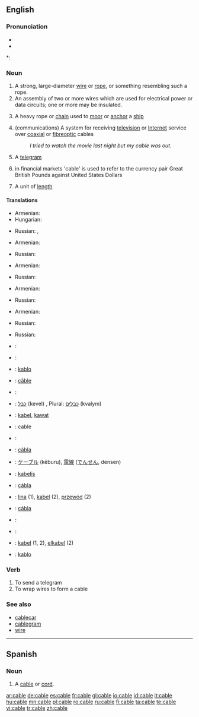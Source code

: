 {{also|câble}}
==English==
{{wikipedia}}

===Pronunciation===
* {{IPA|/keɪbl/}}
* {{audio|en-us-cable.ogg|Audio (US)}}

*: {{rhymes|eɪbəl}}

===Noun===
{{en-noun}}

# A strong, large-diameter [[wire]] or [[rope]], or something resembling such a rope.
# An assembly of two or more wires which are used for electrical power or data circuits; one or more may be insulated.
# {{nautical}} A heavy rope or [[chain]] used to [[moor]] or [[anchor]] a [[ship]]
# (communications) A system for receiving [[television]] or [[Internet]] service over [[coaxial]] or [[fibreoptic]] cables
#: ''I tried to watch the movie last night but my cable was out.''
# A [[telegram]]
# {{finance}} in financial markets 'cable' is used to refer to the currency pair Great British Pounds against United States Dollars
# {{nautical}} A unit of [[length]]

====Translations====
{{trans-top|large wire, rope}}
* Armenian: {{t-|hy|ճոպան|tr=č̣opan|sc=Armn}}
* Hungarian: {{t+|hu|kábel}}
{{trans-mid}}
* Russian: {{t|ru|трос|m|sc=Cyrl|tr=tros}}, {{t|ru|канат|m|sc=Cyrl|tr=kanát}}
{{trans-bottom}}

{{trans-top|assembly of wires for electricity}}
* Armenian: {{t-|hy|մալուխ|tr=malux|sc=Armn}}
{{trans-mid}}
* Russian: {{t|ru|кабель|m|sc=Cyrl|tr=káb'el'}}
{{trans-bottom}}

{{trans-top|heavy rope or chain for mooring}}
* Armenian: {{t-|hy|ճոպան|tr=č̣opan|sc=Armn}}
{{trans-mid}}
* Russian: {{t|ru|канат|m|sc=Cyrl|tr=kanát}}
{{trans-bottom}}

{{trans-top|communications system with coaxial or fiber optic}}
* Armenian: {{t-|hy|կաբելային|tr=kabelayin|sc=Armn}}
{{trans-mid}}
* Russian: {{t|ru|кабель|m|sc=Cyrl|tr=káb'el'}}
{{trans-bottom}}

{{trans-top|telegram}}
* Armenian: {{t-|hy|հեռագիր|tr=heṙagir|sc=Armn}}
{{trans-mid}}
* Russian: {{t|ru|телеграмма|f|sc=Cyrl|tr=t'el'egrámma}}
{{trans-bottom}}

{{trans-top|currency pair}}
{{trans-mid}}
{{trans-bottom}}

{{trans-top|nautical length}}
{{trans-mid}}
* Russian: {{t|ru|кабельтов|m|sc=Cyrl|tr=káb'el'tov}}
{{trans-bottom}}

{{checktrans-top}}
* {{ttbc|Czech}}: {{t-|cs|kabel|m}}
* {{ttbc|Dutch}}: {{t+|nl|kabel|m}}
* {{ttbc|Esperanto}}: [[kablo]]
* {{ttbc|French}}: [[câble]] {{m}}
* {{ttbc|German}}: {{t+|de|Kabel|n}}
* {{ttbc|Hebrew}}: [[כבל]] (kevel) {{m}}, Plural: [[כבלים]] (kvalym) {{m}}
* {{ttbc|Indonesian}}: [[kabel]], [[kawat]]
* {{ttbc|Interlingua}}: cable
* {{ttbc|Italian}}: {{t+|it|cavo|m}}
* {{ttbc|Irish}}: [[cábla]]
{{checktrans-mid}}
* {{ttbc|Japanese}}: [[ケーブル]] (kēburu), [[電線]] ([[でんせん]], densen)
* {{ttbc|Latvian}}: [[kabelis]] {{m}}
* {{ttbc|Manx}}: [[cábla]]
* {{ttbc|Polish}}: [[lina]] {{f}} (1), [[kabel]] {{m}} (2), [[przewód]] {{m}} (2)
* {{ttbc|Scottish Gaelic}}: [[cábla]]
* {{ttbc|Slovak}}: {{t-|sk|kábel|m}}
* {{ttbc|Spanish}}: {{t+|es|cable}}
* {{ttbc|Swedish}}: [[kabel]] (1, 2), [[elkabel]] (2)
* {{ttbc|Turkish}}: [[kablo]]
{{checktrans-bottom}}

===Verb===
{{en-verb|cabl|es}}

# To send a telegram
# To wrap wires to form a cable

===See also===
* [[cablecar]]
* [[cablegram]]
* [[wire]]

----

==Spanish==

===Noun===
{{es-noun-m}}

# A [[cable#English|cable]] or [[cord]].

[[ar:cable]]
[[de:cable]]
[[es:cable]]
[[fr:cable]]
[[gl:cable]]
[[io:cable]]
[[id:cable]]
[[it:cable]]
[[hu:cable]]
[[mn:cable]]
[[pl:cable]]
[[ro:cable]]
[[ru:cable]]
[[fi:cable]]
[[ta:cable]]
[[te:cable]]
[[vi:cable]]
[[tr:cable]]
[[zh:cable]]